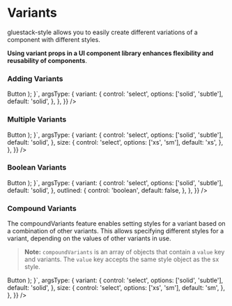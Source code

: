 
<Meta pageTitle="Variants | gluestack-style" description="gluestack-style allows you to easily create different variations of a component with different styles for more flexibility and reusability of components." />






# Variants

gluestack-style allows you to easily create different variations of a component with different styles.

**Using variant props in a UI component library enhances flexibility and reusability of components**.

### Adding Variants

<AppProvider>
  <CodePreview
    metaData={{
      scope: {
        styled,
        Text,
        Pressable,
        Provider: StyledProvider,
        config,
        useState,
      },
      code: `
        function App() {
          const StyledButtonVariant = styled(Pressable, {
          px: '$3.5',
          py: '$2.5',
          rounded: '$md',
            variants: {
              variant: {
                solid: {
                  bg: '$primary600',
                },
                subtle: {
                  bg: '$primary300'
                }
              },
            },
          });
          const StyledButtonText = styled(
          Text,
          {
            color: '$textDark50',
            fontWeight: '400',
          },
          { ancestorStyle: ['_text'] }
        );
        return (
          <Provider config={config}>
            <StyledButtonVariant {...props}>
              <StyledButtonText>Button</StyledButtonText>
            </StyledButtonVariant>
          </Provider>
        );
      }`,
      argsType: {
        variant: {
          control: 'select',
          options: ['solid', 'subtle'],
          default: 'solid',
        },
      },
    }}
  />
</AppProvider>

### Multiple Variants

<AppProvider>
  <CodePreview
    metaData={{
      scope: {
        styled,
        Text,
        Pressable,
        Provider: StyledProvider,
        config,
        useState,
      },
      code: `
        function App() {
          const StyledButtonVariant = styled(Pressable, {
            p: '$3',
          rounded: '$md',
            variants: {
              variant: {
                solid: {
                  bg: '$primary600',
                },
                subtle: {
                  bg: '$primary200',
                  _text: {
                  color: '$textDark600'
                  }
                },
              },
              size: {
                xs: {
                  px: '$3',
                  py: '$2',
                },
                sm: {
                  px: '$3.5',
                  py: '$2.5',
                },
              },
            },
          }, {
          descendantStyle: ['_text']
        });
          const StyledButtonText = styled(
          Text,
          {
            color: '$textDark50',
            fontWeight: '400',
          },
          { ancestorStyle: ['_text'] }
        );
        return (
          <Provider config={config}>
            <StyledButtonVariant {...props}>
              <StyledButtonText>Button</StyledButtonText>
            </StyledButtonVariant>
          </Provider>
        );
      }`,
      argsType: {
        variant: {
          control: 'select',
          options: ['solid', 'subtle'],
          default: 'solid',
        },
        size: {
          control: 'select',
          options: ['xs', 'sm'],
          default: 'xs',
        },
      },
    }}
  />
</AppProvider>

### Boolean Variants

<AppProvider>
  <CodePreview
    metaData={{
      scope: {
        styled,
        Text,
        Pressable,
        Provider: StyledProvider,
        config,
        useState,
      },
      code: `
        function App() {
        const StyledButtonVariant = styled(Pressable, {
          px: '$3.5',
          py: '$2.5',
          rounded: '$md',
          variants: {
            variant: {
              solid: {
                bg: '$primary600',
              },
              subtle: {
                bg: '$primary400',
              },
            },
            outlined: {
              true: {
                borderColor: '$primary800',
                borderWidth: '$1',
                bg: 'transparent'
              },
            },
          },
        });
        const StyledButtonText = styled(
          Text,
          {
            color: '$textDark50',
            fontWeight: '400',
          },
          { ancestorStyle: ['_text'] }
        );
        return (
          <Provider config={config}>
            <StyledButtonVariant {...props}>
              <StyledButtonText>Button</StyledButtonText>
            </StyledButtonVariant>
          </Provider>
        );
      }`,
      argsType: {
        variant: {
          control: 'select',
          options: ['solid', 'subtle'],
          default: 'solid',
        },
        outlined: {
          control: 'boolean',
          default: false,
        },
      },
    }}
  />
</AppProvider>

### Compound Variants

The compoundVariants feature enables setting styles for a variant based on a combination of other variants. This allows specifying different styles for a variant, depending on the values of other variants in use.

> **Note:** `compoundVariants` is an array of objects that contain a `value` key and variants. The `value` key accepts the same style object as the sx style.

<AppProvider>
  <CodePreview
    metaData={{
      scope: {
        styled,
        Text,
        Pressable,
        Provider: StyledProvider,
        config,
        useState,
      },
      code: `
        function App() {
        const StyledButtonVariant = styled(Pressable, {
          p: '$3',
          rounded: '$md',
          variants: {
            variant: {
              solid: {
                bg: '$primary600',
              },
              subtle: {
                bg: '$primary200',
                _text: {
                  color: '$textDark600'
                }
              },
            },
            size: {
              xs: {
                px: '$3',
                py: '$2',
              },
              sm: {
                px: '$3.5',
                py: '$2.5',
              },
            },
          },
          compoundVariants: [
            {
              variant: 'solid',
              size: 'sm',
              value: {
                'borderWidth': '$2',
                ':hover': {
                  bg: '$primary700',
                },
              },
            },
          ],
        }, {
          descendantStyle: ['_text']
        });
        const StyledButtonText = styled(
          Text,
          {
            color: '$textDark50',
            fontWeight: '400',
          },
          { ancestorStyle: ['_text'] }
        );
        return (
          <Provider config={config}>
            <StyledButtonVariant {...props} states={{hover: true}}>
              <StyledButtonText>Button</StyledButtonText>
            </StyledButtonVariant>
          </Provider>
        );
      }`,
      argsType: {
        variant: {
          control: 'select',
          options: ['solid', 'subtle'],
          default: 'solid',
        },
        size: {
          control: 'select',
          options: ['xs', 'sm'],
          default: 'sm',
        },
      },
    }}
  />
</AppProvider>
